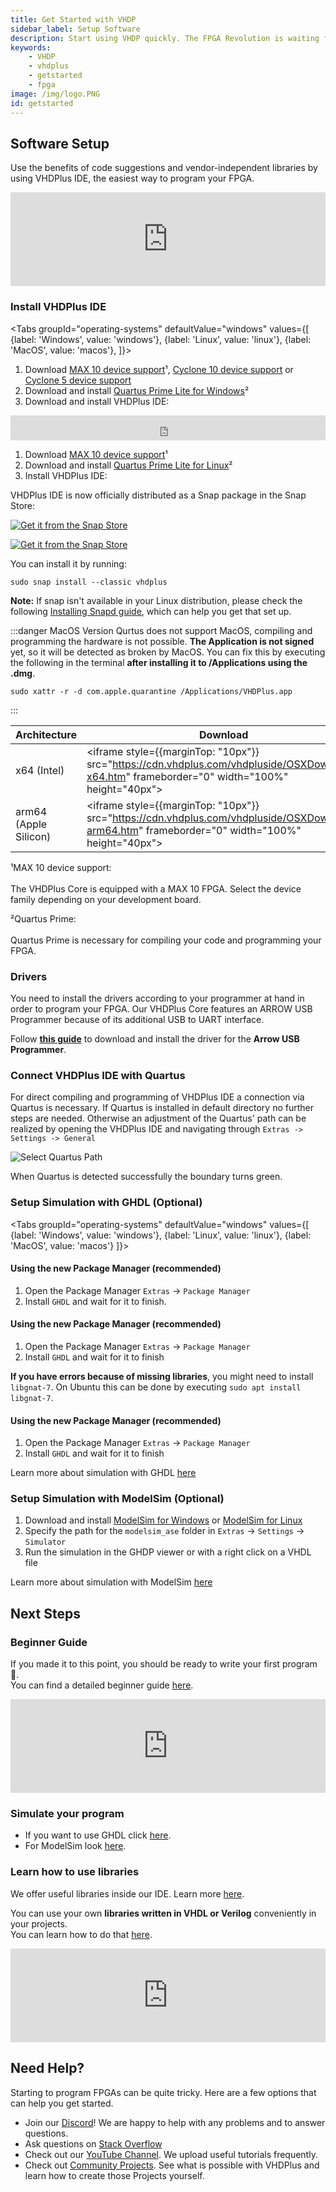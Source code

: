 ```yaml
---
title: Get Started with VHDP
sidebar_label: Setup Software
description: Start using VHDP quickly. The FPGA Revolution is waiting for you
keywords:
    - VHDP
    - vhdplus
    - getstarted
    - fpga
image: /img/logo.PNG
id: getstarted
---
```



## Software Setup

Use the benefits of code suggestions and vendor-independent libraries by using VHDPlus IDE, the easiest way to program your FPGA.

<div class="fluidMedia"><iframe id="ytplayer" type="text/html" width="100%" src="https://www.youtube.com/embed/BlZS3-MZHCI?autoplay=0&origin=http://vhdplus.com" frameborder="0" allowFullScreen></iframe></div>

### Install VHDPlus IDE

<Tabs
  groupId="operating-systems"
  defaultValue="windows"
  values={[
    {label: 'Windows', value: 'windows'},
    {label: 'Linux', value: 'linux'},
    {label: 'MacOS', value: 'macos'},
  ]}>
  <TabItem value="windows">

1. Download <a href="https://download.altera.com/akdlm/software/acdsinst/18.1std/625/ib_installers/max10-18.1.0.625.qdz" target="_blank">MAX 10 device support</a>¹, <a href="https://download.altera.com/akdlm/software/acdsinst/18.1std/625/ib_installers/cyclone10lp-18.1.0.625.qdz" target="_blank">Cyclone 10 device support</a> or <a href="https://download.altera.com/akdlm/software/acdsinst/18.1std/625/ib_installers/cyclonev-18.1.0.625.qdz" target="_blank">Cyclone 5 device support</a>
2. Download and install <a href="https://download.altera.com/akdlm/software/acdsinst/18.1std/625/ib_installers/QuartusLiteSetup-18.1.0.625-windows.exe" target="_blank">Quartus Prime Lite for Windows</a>²
3. Download and install VHDPlus IDE:

<iframe src="https://cdn.vhdplus.com/vhdpluside/WinDownload.htm" frameborder="0" width="100%" height="40px"></iframe>

  </TabItem>
  <TabItem value="linux">

1. Download <a href="https://download.altera.com/akdlm/software/acdsinst/18.1std/625/ib_installers/max10-18.1.0.625.qdz" target="_blank">MAX 10 device support</a>¹
2. Download and install <a href="https://download.altera.com/akdlm/software/acdsinst/18.1std/625/ib_installers/QuartusLiteSetup-18.1.0.625-linux.run" target="_blank">Quartus Prime Lite for Linux</a>²
3. Install VHDPlus IDE:

VHDPlus IDE is now officially distributed as a Snap package in the Snap Store:<br/>

<div className="darkModeOnly">

[![Get it from the Snap Store](https://snapcraft.io/static/images/badges/en/snap-store-black.svg)](https://snapcraft.io/vhdplus)

</div>

<div className="lightModeOnly">

[![Get it from the Snap Store](https://snapcraft.io/static/images/badges/en/snap-store-white.svg)](https://snapcraft.io/vhdplus)

</div>

You can install it by running:

```
sudo snap install --classic vhdplus
```

**Note:** If snap isn't available in your Linux distribution, please check the following [Installing Snapd guide](https://snapcraft.io/docs/installing-snapd), which can help you get that set up.

  </TabItem>
  <TabItem value="macos">

:::danger MacOS Version
Qurtus does not support MacOS, compiling and programming the hardware is not possible.
**The Application is not signed** yet, so it will be detected as broken by MacOS. 
You can fix this by executing the following in the terminal **after installing it to /Applications using the .dmg**.
```
sudo xattr -r -d com.apple.quarantine /Applications/VHDPlus.app
``` 
:::

| Architecture | Download |
|---|---|
| x64 (Intel) |<iframe style={{marginTop: "10px"}} src="https://cdn.vhdplus.com/vhdpluside/OSXDownload-x64.htm" frameborder="0" width="100%" height="40px"></iframe>|
| arm64 (Apple Silicon) |<iframe style={{marginTop: "10px"}} src="https://cdn.vhdplus.com/vhdpluside/OSXDownload-arm64.htm" frameborder="0" width="100%" height="40px"></iframe>|

  </TabItem>
</Tabs>




¹MAX 10 device support:<br></br>
The VHDPlus Core is equipped with a MAX 10 FPGA. Select the device family depending on your development board.

²Quartus Prime: <br></br>
Quartus Prime is necessary for compiling your code and programming your FPGA.

### Drivers

You need to install the drivers according to your programmer at hand in order to program your FPGA. Our VHDPlus Core features an ARROW USB Programmer because of its additional USB to UART interface.

Follow **[this guide](/docs/getstarted/drivers)** to download and install the driver for the **Arrow USB Programmer**.

### Connect VHDPlus IDE with Quartus

For direct compiling and programming of VHDPlus IDE a connection via Quartus is necessary. 
If Quartus is installed in default directory no further steps are needed. 
 Otherwise an adjustment of the Quartus' path can be realized by opening the VHDPlus IDE and navigating through `Extras -> Settings -> General`

![Select Quartus Path](/img/getstarted/QuartusPath.png)

When Quartus is detected successfully the boundary turns green.

### Setup Simulation with GHDL (Optional)

<Tabs
  groupId="operating-systems"
  defaultValue="windows"
  values={[
    {label: 'Windows', value: 'windows'},
    {label: 'Linux', value: 'linux'},
    {label: 'MacOS', value: 'macos'}
  ]}>
<TabItem value="windows">

#### Using the new Package Manager (recommended)
1. Open the Package Manager `Extras` -> `Package Manager`
2. Install `GHDL` and wait for it to finish.

</TabItem>
<TabItem value="linux">

#### Using the new Package Manager (recommended)
1. Open the Package Manager `Extras` -> `Package Manager`
2. Install `GHDL` and wait for it to finish

**If you have errors because of missing libraries**, you might need to install `libgnat-7`.
On Ubuntu this can be done by executing `sudo apt install libgnat-7`.

</TabItem>
<TabItem value="macos">

#### Using the new Package Manager (recommended)
1. Open the Package Manager `Extras` -> `Package Manager`
2. Install `GHDL` and wait for it to finish

</TabItem>
</Tabs>

Learn more about simulation with GHDL [here](/docs/guides/helloworld_simulate)

### Setup Simulation with ModelSim (Optional)

1. Download and install <a href="https://download.altera.com/akdlm/software/acdsinst/18.1std/625/ib_installers/ModelSimSetup-18.1.0.625-windows.exe" target="_blank">ModelSim for Windows</a> or <a href="http://download.altera.com/akdlm/software/acdsinst/18.1std/625/ib_installers/ModelSimSetup-18.1.0.625-linux.run" target="_blank">ModelSim for Linux</a>
2. Specify the path for the `modelsim_ase` folder in `Extras` -> `Settings` -> `Simulator`
3. Run the simulation in the GHDP viewer or with a right click on a VHDL file

Learn more about simulation with ModelSim [here](/docs/getstarted/modelsim)

## Next Steps

### Beginner Guide

If you made it to this point, you should be ready to write your first program 🎉.<br/>
You can find a detailed beginner guide [here](/docs/guides/helloworld).

<div class="fluidMedia"><iframe id="ytplayer" type="text/html" width="100%" src="https://www.youtube.com/embed/gu85f3Ac5Kk?autoplay=0&origin=http://vhdplus.com" frameborder="0" allowFullScreen></iframe></div>

### Simulate your program

- If you want to use GHDL click [here](/docs/guides/helloworld_simulate).
- For ModelSim look [here](/docs/getstarted/modelsim).

### Learn how to use libraries

We offer useful libraries inside our IDE. 
Learn more [here](/docs/ide/libraryexplorer).

You can use your own **libraries written in VHDL or Verilog** conveniently in your projects.<br/>
You can learn how to do that [here](/docs/ide/tools/importconverter).

<div class="fluidMedia"><iframe id="ytplayer" type="text/html" width="100%" src="https://www.youtube.com/embed/2UYaevlLmLo?autoplay=0&origin=http://vhdplus.com" frameborder="0" allowFullScreen></iframe></div>

## Need Help?

Starting to program FPGAs can be quite tricky.
Here are a few options that can help you get started.

- Join our [Discord](https://discord.gg/NCN9VAh)! We are happy to help with any problems and to answer questions.
- Ask questions on [Stack Overflow](https://stackoverflow.com/questions/tagged/vhdp)
- Check out our [YouTube Channel](https://www.youtube.com/channel/UC7qiOvlaBSiWyAb7R1xTaEw). We upload useful tutorials frequently.
- Check out [Community Projects](/docs/community/overview#example-projects-with-tutorial). See what is possible with VHDPlus and learn how to create those Projects yourself.
